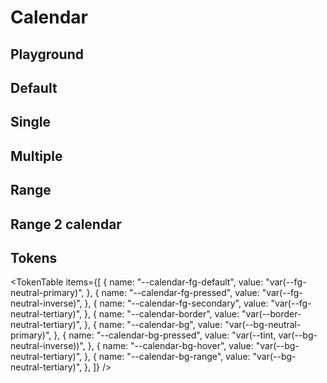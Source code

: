 



<Meta title="Calendar" of={CalendarStories} />

# Calendar

<ThemeSelect />

## Playground

<Canvas of={CalendarStories.Default} />
<Controls />

## Default

<Canvas of={CalendarStories.Mode_Default} />

## Single

<Canvas of={CalendarStories.Mode_Single} />

## Multiple

<Canvas of={CalendarStories.Mode_Multiple} />

## Range

<Canvas of={CalendarStories.Mode_Range} />

## Range 2 calendar

<Canvas of={CalendarStories.Mode_Range2} />

## Tokens

<TokenTable
  items={[
    {
      name: "--calendar-fg-default",
      value: "var(--fg-neutral-primary)",
    },
    {
      name: "--calendar-fg-pressed",
      value: "var(--fg-neutral-inverse)",
    },
    {
      name: "--calendar-fg-secondary",
      value: "var(--fg-neutral-tertiary)",
    },
    {
      name: "--calendar-border",
      value: "var(--border-neutral-tertiary)",
    },
    {
      name: "--calendar-bg",
      value: "var(--bg-neutral-primary)",
    },
    {
      name: "--calendar-bg-pressed",
      value: "var(--tint, var(--bg-neutral-inverse))",
    },
    {
      name: "--calendar-bg-hover",
      value: "var(--bg-neutral-tertiary)",
    },
    {
      name: "--calendar-bg-range",
      value: "var(--bg-neutral-tertiary)",
    },
  ]}
/>

<Toaster position="bottom-right" />
